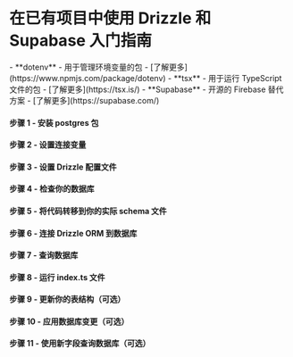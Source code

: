 
<Breadcrumbs/>

# 在已有项目中使用 Drizzle 和 Supabase 入门指南

<Prerequisites>
  - **dotenv** - 用于管理环境变量的包 - [了解更多](https://www.npmjs.com/package/dotenv)
  - **tsx** - 用于运行 TypeScript 文件的包 - [了解更多](https://tsx.is/)
  - **Supabase** - 开源的 Firebase 替代方案 - [了解更多](https://supabase.com/)
</Prerequisites>

<FileStructure/>

#### 步骤 1 - 安装 **postgres** 包
<InstallPackages lib='postgres'/>

#### 步骤 2 - 设置连接变量

<SetupEnv env_variable='DATABASE_URL' />

#### 步骤 3 - 设置 Drizzle 配置文件

<SetupConfig dialect='postgresql' env_variable='DATABASE_URL'/>

#### 步骤 4 - 检查你的数据库

<IntrospectPostgreSQL/>

#### 步骤 5 - 将代码转移到你的实际 schema 文件

<TransferCode/>

#### 步骤 6 - 连接 Drizzle ORM 到数据库

<ConnectSupabase/>

#### 步骤 7 - 查询数据库

<QueryDatabase dialect='postgres-js' env_variable='DATABASE_URL'/>

#### 步骤 8 - 运行 index.ts 文件

<RunFile/>

#### 步骤 9 - 更新你的表结构（可选）

<UpdateSchema/>

#### 步骤 10 - 应用数据库变更（可选）

<ApplyChanges />

#### 步骤 11 - 使用新字段查询数据库（可选）

<QueryDatabaseUpdated dialect='postgres-js' env_variable='DATABASE_URL' />

